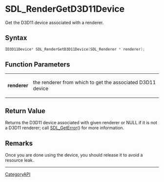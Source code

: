 = SDL_RenderGetD3D11Device =

Get the D3D11 device associated with a renderer.

== Syntax ==

<syntaxhighlight lang='c'>
ID3D11Device* SDL_RenderGetD3D11Device(SDL_Renderer * renderer);
</syntaxhighlight>

== Function Parameters ==

{|
|'''renderer'''
|the renderer from which to get the associated D3D11 device
|}

== Return Value ==

Returns the D3D11 device associated with given renderer or NULL if it is
not a D3D11 renderer; call [[SDL_GetError]]() for more information.

== Remarks ==

Once you are done using the device, you should release it to avoid a
resource leak.

----
[[CategoryAPI]]


